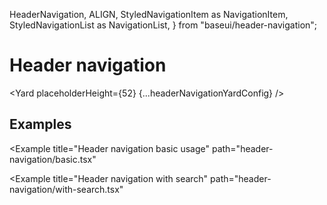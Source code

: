 

  HeaderNavigation,
  ALIGN,
  StyledNavigationItem as NavigationItem,
  StyledNavigationList as NavigationList,
} from "baseui/header-navigation";



# Header navigation

<Yard placeholderHeight={52} {...headerNavigationYardConfig} />

## Examples

<Example
  title="Header navigation basic usage"
  path="header-navigation/basic.tsx"
>
  <BasicHeader />
</Example>

<Example
  title="Header navigation with search"
  path="header-navigation/with-search.tsx"
>
  <WithSearch />
</Example>

<Exports
  component={HeaderNavigationExports}
  title="Header Navigation exports"
  path="baseui/header-navigation"
/>
